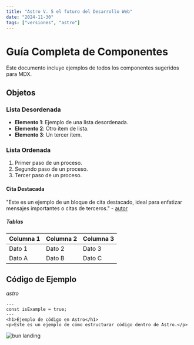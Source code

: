 ```yaml
---
title: "Astro V. 5 el futuro del Desarrollo Web"
date: "2024-11-30"
tags: ["versiones", "astro"]
---
```


# Guía Completa de Componentes

Este documento incluye ejemplos de todos los componentes sugeridos para MDX.


## Objetos

### Lista Desordenada

- **Elemento 1**: Ejemplo de una lista desordenada.
- **Elemento 2**: Otro ítem de lista.
- **Elemento 3**: Un tercer ítem.

### Lista Ordenada

1. Primer paso de un proceso.
2. Segundo paso de un proceso.
3. Tercer paso de un proceso.

#### Cita Destacada

"Este es un ejemplo de un bloque de cita destacado, ideal para enfatizar mensajes importantes o citas de terceros." - [autor](https://shiki.style)

##### Tablas

| Columna 1 | Columna 2 | Columna 3 |
|-----------|-----------|-----------|
| Dato 1    | Dato 2    | Dato 3    |
| Dato A    | Dato B    | Dato C    |



## Código de Ejemplo

*astro*

```
---
const isExample = true;
---
<h1>Ejemplo de código en Astro</h1>
<p>Este es un ejemplo de cómo estructurar código dentro de Astro.</p>
```



![bun landing](/img/apis.jpg)

